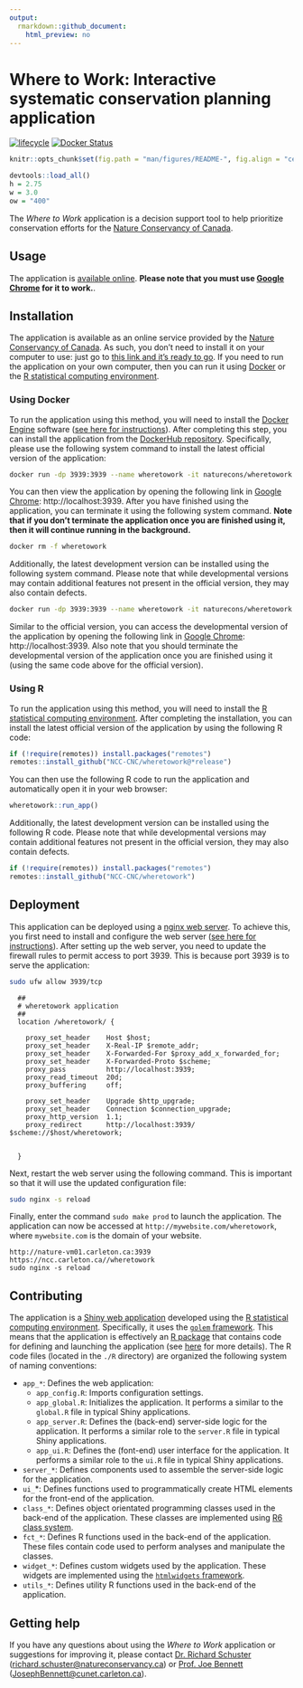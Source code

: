 ```yaml
---
output:
  rmarkdown::github_document:
    html_preview: no
---
```


<!--- README.md is generated from README.Rmd. Please edit that file -->

# Where to Work: Interactive systematic conservation planning application

[![lifecycle](https://img.shields.io/badge/Lifecycle-experimental-orange.svg)](https://lifecycle.r-lib.org/articles/stages.html)
[![Docker Status](https://img.shields.io/docker/cloud/build/naturecons/wheretowork?label=Docker%20build)](https://hub.docker.com/r/naturecons/wheretowork)
```r
knitr::opts_chunk$set(fig.path = "man/figures/README-", fig.align = "center")
```

```r
devtools::load_all()
h = 2.75
w = 3.0
ow = "400"
```

The _Where to Work_ application is a decision support tool to help prioritize conservation efforts for the [Nature Conservancy of Canada](https://natureconservancy.ca/en/).

## Usage

The application is [available online](https://ncc.carleton.ca//wheretowork). **Please note that you must use [Google Chrome](https://www.google.com/chrome/) for it to work.**.

## Installation

The application is available as an online service provided by the [Nature Conservancy of Canada](https://natureconservancy.ca/en/). As such, you don't need to install it on your computer to use: just go to [this link and it's ready to go](https://natureconservancy.ca/en/). If you need to run the application on your own computer, then you can run it using [Docker](https://www.docker.com/) or the [R statistical computing environment](https://www.r-project.org/).

### Using Docker

To run the application using this method, you will need to install the [Docker Engine](https://www.docker.com/) software ([see here for instructions](https://docs.docker.com/get-docker/)). After completing this step, you can install the application from the [DockerHub repository](https://hub.docker.com/repository/docker/naturecons/wheretowork). Specifically, please use the following system command to install the latest official version of the application:

```bash
docker run -dp 3939:3939 --name wheretowork -it naturecons/wheretowork:latest
```

You can then view the application by opening the following link in [Google Chrome](https://www.google.com/chrome/): http://localhost:3939. After you have finished using the application, you can terminate it using the following system command. **Note that if you don't terminate the application once you are finished using it, then it will continue running in the background.**

```bash
docker rm -f wheretowork
```

Additionally, the latest development version can be installed using the following system command. Please note that while developmental versions may contain additional features not present in the official version, they may also contain defects.

```bash
docker run -dp 3939:3939 --name wheretowork -it naturecons/wheretowork:devel
```

Similar to the official version, you can access the developmental version of the application by opening the following link in [Google Chrome](https://www.google.com/chrome/): http://localhost:3939. Also note that you should terminate the developmental version of the application once you are finished using it (using the same code above for the official version).

### Using R

To run the application using this method, you will need to install the [R statistical computing environment](https://www.r-project.org/). After completing the installation, you can install the latest official version of the application by using the following R code:

```r
if (!require(remotes)) install.packages("remotes")
remotes::install_github("NCC-CNC/wheretowork@*release")
```

You can then use the following R code to run the application and automatically open it in your web browser:

```r
wheretowork::run_app()
```

Additionally, the latest development version can be installed using the following R code. Please note that while developmental versions may contain additional features not present in the official version, they may also contain defects.

```r
if (!require(remotes)) install.packages("remotes")
remotes::install_github("NCC-CNC/wheretowork")
```

## Deployment

This application can be deployed using a [nginx web server](https://www.nginx.com/). To achieve this, you first need to install and configure the web server ([see here for instructions](https://www.digitalocean.com/community/tutorials/how-to-install-nginx-on-ubuntu-18-04)). After setting up the web server, you need to update the firewall rules to permit access to port 3939. This is because port 3939 is to serve the application:

```bash
sudo ufw allow 3939/tcp
```


```
  ##
  # wheretowork application
  ##
  location /wheretowork/ {

    proxy_set_header    Host $host;
    proxy_set_header    X-Real-IP $remote_addr;
    proxy_set_header    X-Forwarded-For $proxy_add_x_forwarded_for;
    proxy_set_header    X-Forwarded-Proto $scheme;
    proxy_pass          http://localhost:3939;
    proxy_read_timeout  20d;
    proxy_buffering     off;

    proxy_set_header    Upgrade $http_upgrade;
    proxy_set_header    Connection $connection_upgrade;
    proxy_http_version  1.1;
    proxy_redirect      http://localhost:3939/ $scheme://$host/wheretowork;


  }
```

Next, restart the web server using the following command. This is important so that it will use the updated configuration file:

```bash
sudo nginx -s reload
```

Finally, enter the command `sudo make prod` to launch the application. The application can now be accessed at `http://mywebsite.com/wheretowork`, where `mywebsite.com` is the domain of your website.


```
http://nature-vm01.carleton.ca:3939
https://ncc.carleton.ca//wheretowork
sudo nginx -s reload
```


## Contributing

The application is a [Shiny web application](https://mastering-shiny.org/) developed using the [R statistical computing environment](https://www.r-project.org/). Specifically, it uses the [`golem` framework](https://thinkr-open.github.io/golem/). This means that the application is effectively an [R package](https://r-pkgs.org/) that contains code for defining and launching the application (see [here](https://engineering-shiny.org/) for more details). The R code files (located in the `./R` directory) are organized the following system of naming conventions:

* `app_*`: Defines the web application:
    * `app_config.R`: Imports configuration settings.
    * `app_global.R`: Initializes the application. It performs a similar to the `global.R` file in typical Shiny applications.
    * `app_server.R`: Defines the (back-end) server-side logic for the application. It performs a similar role to the `server.R` file in typical Shiny applications.
    * `app_ui.R`: Defines the (font-end) user interface for the application. It performs a similar role to the `ui.R` file in typical Shiny applications.
* `server_*`: Defines components used to assemble the server-side logic for the application.
* `ui_`*: Defines functions used to programmatically create HTML elements for the front-end of the application.
* `class_*`: Defines object orientated programming classes used in the back-end of the application. These classes are implemented using [R6 class system](https://r6.r-lib.org/).
* `fct_*`:  Defines R functions used in the back-end of the application. These files contain code used to perform analyses and manipulate the classes.
* `widget_*`:  Defines custom widgets used by the application. These widgets are implemented using the [`htmlwidgets` framework](https://www.htmlwidgets.org/).
* `utils_*`: Defines utility R functions used in the back-end of the application.

## Getting help

If you have any questions about using the _Where to Work_ application or suggestions for improving it, please contact [Dr. Richard Schuster](https://www.richard-schuster.com/) ([richard.schuster@natureconservancy.ca](mailto:richard.schuster@natureconservancy.ca)) or [Prof. Joe Bennett](https://carleton.ca/bennett-lab/lab-members/) ([JosephBennett@cunet.carleton.ca](mailto:mailto:JosephBennett@cunet.carleton.ca)).
